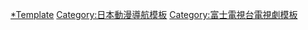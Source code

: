 {{Navbox
|name       =交響情人夢
|align      = center
|titlestyle = background:#CAF275;
|title      = [[交響情人夢]]
|groupstyle = background:#Fa5;
|bodystyle= 
|group1 = 改編作品
|list1  = 電視劇（[[交響情人夢 (日本電視劇)|日本]] - [[交響情人夢 (韓國電視劇)|韓國]]- [[蝸牛與黃鸝鳥 (電視劇)|中國]]） - [[交響情人夢_(日本電視劇)#電影版交響情人夢 最终樂章 前篇  |電影]] - [[交響情人夢 (動畫)|動畫]] - [[交響情人夢廣播|廣播]] - [[交響情人夢|遊戲]]（[[交響情人夢 夢幻交響樂團|夢幻交響樂團]]）<br />[[野田惠管絃樂團]]
|group2 = 角色
|list2  = [[交響情人夢角色列表|角色列表]] - [[交響情人夢#用語|-{zh-hans:普莉与顷太;zh-tw:普莉與頃太;zh-hk:普莉與呂太}-]]
|group3 = 音樂
|list3  = [[Allegro Cantabile e.p.|Allegro Cantabile]]（OP1）- [[近情難怯…]]（ED1）- [[Sagittarius e.p.|Sagittarius]]（ED2）-  [[Sky High/Sepute Nova|Sky High]]（OP2） - [[交響情人夢音樂列表|音樂列表]]
|group4 = 相關項目
|list4  = [[二之宮知子]] - [[Kiss (雜誌)|Kiss]]
}}
<noinclude>
{{DEFAULTSORT:Nodame Cantabile}}
[[Category:交響情人夢|*Template]]
[[Category:日本動漫導航模板]]
[[Category:富士電視台電視劇模板]]
</noinclude>